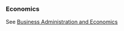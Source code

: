 ### Economics

See [Business Administration and Economics](departmental_programs/BUS_courses.qmd#Economics)



